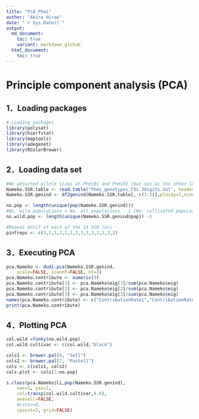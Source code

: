 ```yaml
---
title: "PCA_Phmi"
author: "Akira Hirao"
date: "`r Sys.Date()`"
output: 
  md_document:
    toc: true
    variant: markdown_github
  html_document:
    toc: true
---
```


# Principle component analysis (PCA)

## 1．Loading packages

```r
# Loading packages
library(polysat)
library(hierfstat)
library(maptools)
library(adegenet)
library(RColorBrewer)
```


## 2．Loading data set

```r
#We adjusted allele sizes at Phmi01 and Phmi02 (but not at the other loci) to plus 100 on the original sizes ("MLG_Pmicro_80samples.csv") because less than 100 sizes could be incorrectly inputted into genind object.
Nameko.SSR.table <- read.table("Phmi_genotypes_CVs.3digits.dat", header=TRUE)
Nameko.SSR.genind <- df2genind(Nameko.SSR.table[,-c(1:3)],ploidy=2,ncode=3,ind.name=Nameko.SSR.table$Sample,pop=Nameko.SSR.table$Pop)

no.pop <- length(unique(pop(Nameko.SSR.genind)))
#No. wild populations = No. all populations - 1 (No. cultivated populations = １)
no.wild.pop <- length(unique(Nameko.SSR.genind@pop)) -1 

#Repeat motif of each of the 14 SSR loci
pinfreps <- c(3,2,3,2,2,2,2,3,3,3,2,2,3,2)
```

## 3．Executing PCA

```r
pca.Nameko <- dudi.pca(Nameko.SSR.genind, 
	scale=FALSE, scannf=FALSE, nf=3)
pca.Nameko.contribute <- numeric(3)
pca.Nameko.contribute[1] <- pca.Nameko$eig[1]/sum(pca.Nameko$eig)
pca.Nameko.contribute[2] <- pca.Nameko$eig[2]/sum(pca.Nameko$eig)
pca.Nameko.contribute[3] <- pca.Nameko$eig[3]/sum(pca.Nameko$eig)
names(pca.Nameko.contribute) <- c("ContributionRate1","ContributionRate2", "ContributionRate3")
print(pca.Nameko.contribute)
```

## 4．Plotting PCA

```r
col.wild =funky(no.wild.pop)
col.wild.cultivar <- c(col.wild,"black")

cols1 <- brewer.pal(8, "Set1")
cols2 <- brewer.pal(7, "Pastel1")
cols <- c(cols1, cols2) 
cols.plot <- cols[1:no.pop]

s.class(pca.Nameko$li,pop(Nameko.SSR.genind),
	xax=1, yax=2,
	col=transp(col.wild.cultivar,0.6),
	axesell=FALSE,
	#cstar=0,
	cpoint=3, grid=FALSE)
```
